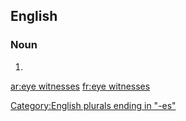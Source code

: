 ==English==

===Noun===
{{head|en|noun plural form}}

# {{plural of|eye witness|lang=en}}

[[Category:English plurals ending in "-es"]]

[[ar:eye witnesses]]
[[fr:eye witnesses]]